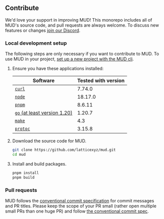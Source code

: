 ## Contribute

We'd love your support in improving MUD! This monorepo includes all of MUD's source code, and pull requests are always welcome. To discuss new features or changes [join our Discord](https://lattice.xyz/discord).

### Local development setup

The following steps are only necessary if you want to contribute to MUD. To use MUD in your project, [set up a new project with the MUD cli](/quick-start).

1. Ensure you have these applications installed:

   | Software                                                                                    | Tested with version |
   | ------------------------------------------------------------------------------------------- | ------------------- |
   | [`curl`](https://curl.se/)                                                                  | 7.74.0              |
   | [`node`](https://nodejs.org/en/download/package-manager)                                    | 18.17.0             |
   | [`pnpm`](https://pnpm.io/)                                                                  | 8.6.11              |
   | [`go` (at least version 1.20)](https://go.dev/dl/)                                          | 1.20.7              |
   | [`make`](https://www.gnu.org/software/make/)                                                | 4.3                 |
   | [`protoc`](https://grpc.io/docs/protoc-installation/#install-pre-compiled-binaries-any-os/) | 3.15.8              |

1. Download the source code for MUD.

   ```sh copy
   git clone https://github.com/latticexyz/mud.git
   cd mud
   ```

1. Install and build packages.

   ```sh copy
   pnpm install
   pnpm build
   ```

### Pull requests

MUD follows the [conventional commit specification](https://www.conventionalcommits.org/en/v1.0.0/) for commit messages and PR titles.
Please keep the scope of your PR small (rather open multiple small PRs than one huge PR) and follow [the conventional commit spec](https://www.conventionalcommits.org/en/v1.0.0/).
